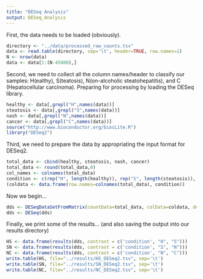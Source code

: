 ```yaml
---
title: "DESeq Analysis"
output: DESeq_Analysis
---
```


First, the data needs to be loaded (obviously).

```r
directory <- "../data/processed_raw_counts.tsv"
data <- read.table(directory, sep='\t', header=TRUE, row.names=1)
N <- nrow(data)
data <- data[1:(N-45000),]
```

Second, we need to collect all the column names/header to classify our samples: H(ealthy), S(teatosis), N(on-alcoholic steatohepatitis), and C (Hepatocellular carcinoma). Preparing for processing by loading the DESeq library.

```r
healthy <- data[,grepl("H",names(data))]
steatosis <- data[,grepl("S",names(data))]
nash <- data[,grepl("N",names(data))]
cancer <- data[,grepl("C",names(data))]
source("http://www.bioconductor.org/biocLite.R")
library("DESeq2")
```

Third, we need to prepare the data by appropriating the input format for DESeq2.

```r
total_data <- cbind(healthy, steatosis, nash, cancer)
total_data <- round(total_data,0)
col_names <- colnames(total_data)
condition <- c(rep("H", length(healthy)), rep("S", length(steatosis)), rep("N", length(nash)), rep("C", length(cancer)))
(coldata <- data.frame(row.names=colnames(total_data), condition))
```

Now we begin...

```r
dds <- DESeqDataSetFromMatrix(countData=total_data, colData=coldata, design=~condition)
dds <- DESeq(dds)
```

Finally, we print some of the results... (and also saving the output into our results directory)
```r
HS <- data.frame(results(dds, contrast = c('condition', "H", "S")))
SN <- data.frame(results(dds, contrast = c('condition', "S", "N")))
NC <- data.frame(results(dds, contrast = c('condition', "N", "C")))
write.table(HS, file="../results/HS_DESeq2.tsv", sep='\t')
write.table(SN, file="../results/SN_DESeq2.tsv", sep='\t')
write.table(NC, file="../results/NC_DESeq2.tsv", sep='\t')
```
